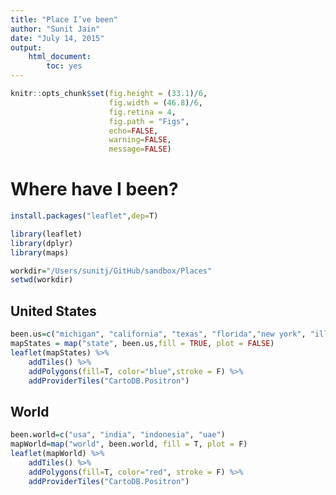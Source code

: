 ```yaml
---
title: "Place I’ve been"
author: "Sunit Jain"
date: "July 14, 2015"
output:
    html_document:
        toc: yes
---
```


```r
knitr::opts_chunk$set(fig.height = (33.1)/6,
                      fig.width = (46.8)/6,
                      fig.retina = 4,
                      fig.path = "Figs",
                      echo=FALSE,
                      warning=FALSE,
                      message=FALSE)
```

# Where have I been?
```r
install.packages("leaflet",dep=T)
```

```r
library(leaflet)
library(dplyr)
library(maps)

workdir="/Users/sunitj/GitHub/sandbox/Places"
setwd(workdir)
```

## United States
```r
been.us=c("michigan", "california", "texas", "florida","new york", "illinois", "nevada")
mapStates = map("state", been.us,fill = TRUE, plot = FALSE)
leaflet(mapStates) %>%
    addTiles() %>%
    addPolygons(fill=T, color="blue",stroke = F) %>%
    addProviderTiles("CartoDB.Positron")
```

## World
```r
been.world=c("usa", "india", "indonesia", "uae")
mapWorld=map("world", been.world, fill = T, plot = F)
leaflet(mapWorld) %>%
    addTiles() %>%
    addPolygons(fill=T, color="red", stroke = F) %>%
    addProviderTiles("CartoDB.Positron")
```




